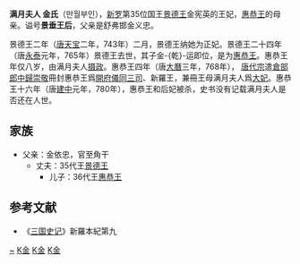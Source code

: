 '''满月夫人 金氏'''（만월부인），[[新罗|新罗]]第35位国王[[景德王|景德王]]金宪英的王妃，[[惠恭王|惠恭王]]的母亲。谥号'''景垂王后'''，父亲是舒弗邯金义忠。

景德王二年（[[唐朝|唐]][[天宝_(唐朝)|天宝]]二年，743年）二月，景德王纳她为正妃。景德王二十四年（唐[[永泰_(唐朝)|永泰]]元年，765年）景德王去世，其子金-{乾}-运即位，是为[[惠恭王|惠恭王]]。惠恭王年仅八岁，由满月夫人[[摄政|摄政]]。惠恭王四年（唐[[大曆|大曆]]三年，768年）， [[唐代宗|唐代宗]]遣[[倉部|倉部]][[郎中|郎中]][[歸崇敬|歸崇敬]]冊封惠恭王爲[[開府儀同三司|開府儀同三司]]、新羅王，兼冊王母满月夫人爲[[大妃|大妃]]。惠恭王十六年（唐[[建中_(唐朝)|建中]]元年，780年），惠恭王和后妃被杀，史书没有记载满月夫人是否还在人世。
==家族==
* 父亲：金依忠，官至角干
**丈夫：35代王[[景德王|景德王]]
***儿子：36代王[[惠恭王|惠恭王]]
==参考文献==
*《[[三国史记|三国史记]]》新羅本紀第九
{{新罗王后及王妃}} 

[[Category:金姓|~]]
[[Category:新罗王后|K金]]
[[Category:統一新羅王族|K金]]
[[Category:朝鲜女性摄政者|K金]]